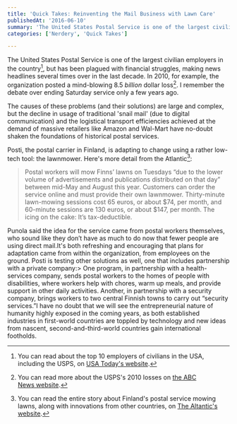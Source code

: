 ```yaml
---
title: 'Quick Takes: Reinventing the Mail Business with Lawn Care'
publishedAt: '2016-06-10'
summary: 'The United States Postal Service is one of the largest civilian employers in the country[^1], but has been plagued with financial struggles, making news headlines several times over in the last decade...'
categories: ['Nerdery', 'Quick Takes']

---
```


The United States Postal Service is one of the largest civilian employers in the country[^1], but has been plagued with financial struggles, making news headlines several times over in the last decade. In 2010, for example, the organization posted a mind-blowing 8.5 *billion* dollar loss[^2]. I remember the debate over ending Saturday service only a few years ago.

The causes of these problems (and their solutions) are large and complex, but the decline in usage of traditional 'snail mail' (due to digital communication) and the logistical transport efficiencies achieved at the demand of massive retailers like Amazon and Wal-Mart have no-doubt shaken the foundations of historical postal services.

Posti, the postal carrier in Finland, is adapting to change using a rather low-tech tool: the lawnmower. Here's more detail from the Atlantic[^3]:

> Postal workers will mow Finns’ lawns on Tuesdays “due to the lower volume of advertisements and publications distributed on that day” between mid-May and August this year. Customers can order the service online and must provide their own lawnmower. Thirty-minute lawn-mowing sessions cost 65 euros, or about $74, per month, and 60-minute sessions are 130 euros, or about $147, per month. The icing on the cake: It’s tax-deductible.

Punola said the idea for the service came from postal workers themselves, who sound like they don’t have as much to do now that fewer people are using direct mail.It's both refreshing and encouraging that plans for adaptation came from within the organization, from employees on the ground. Posti is testing other solutions as well, one that includes partnership with a private company:> One program, in partnership with a health-services company, sends postal workers to the homes of people with disabilities, where workers help with chores, warm up meals, and provide support in other daily activities. Another, in partnership with a security company, brings workers to two central Finnish towns to carry out “security services.”I have no doubt that we will see the entrepreneurial nature of humanity highly exposed in the coming years, as both established industries in first-world countries are toppled by technology and new ideas from nascent, second-and-third-world countries gain international footholds.

[^1]: You can read about the top 10 employers of civilians in the USA, including the USPS, on [USA Today's website](http://www.usatoday.com/story/money/business/2013/08/22/ten-largest-employers/2680249/).



[^2]: You can read more about the USPS's 2010 losses on [the ABC News website](http://abcnews.go.com/US/us-postal-service-verge-broke-billions-dollars-red/story?id=12133108).



[^3]: You can read the entire story about Finland's postal service mowing lawns, along with innovations from other countries, on [The Altantic's website](http://www.theatlantic.com/international/archive/2016/04/finland-post-office-lawn-mowing/480321/).
